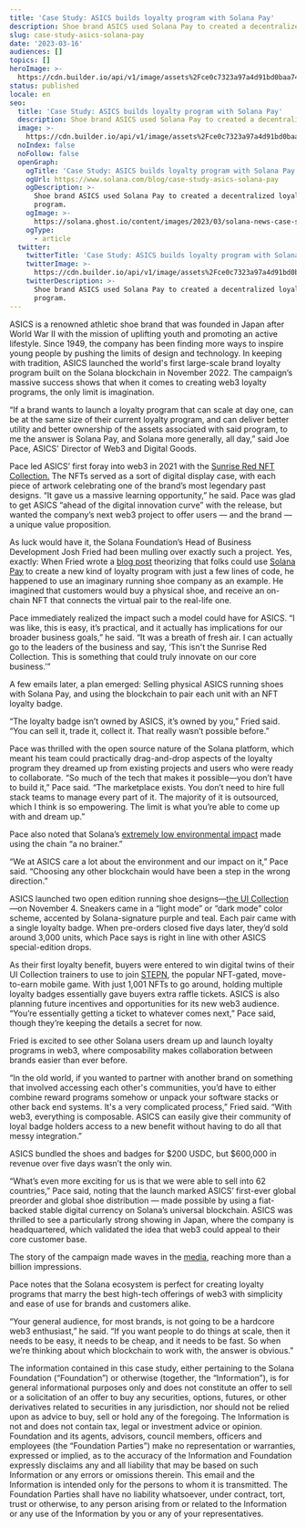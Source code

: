 ```yaml
---
title: 'Case Study: ASICS builds loyalty program with Solana Pay'
description: Shoe brand ASICS used Solana Pay to created a decentralized loyalty program.
slug: case-study-asics-solana-pay
date: '2023-03-16'
audiences: []
topics: []
heroImage: >-
  https://cdn.builder.io/api/v1/image/assets%2Fce0c7323a97a4d91bd0baa7490ec9139%2Fc406a98758e34b2d93b8e1da445a193b
status: published
locale: en
seo:
  title: 'Case Study: ASICS builds loyalty program with Solana Pay'
  description: Shoe brand ASICS used Solana Pay to created a decentralized loyalty program.
  image: >-
    https://cdn.builder.io/api/v1/image/assets%2Fce0c7323a97a4d91bd0baa7490ec9139%2Fc406a98758e34b2d93b8e1da445a193b
  noIndex: false
  noFollow: false
  openGraph:
    ogTitle: 'Case Study: ASICS builds loyalty program with Solana Pay'
    ogUrl: https://www.solana.com/blog/case-study-asics-solana-pay
    ogDescription: >-
      Shoe brand ASICS used Solana Pay to created a decentralized loyalty
      program.
    ogImage: >-
      https://solana.ghost.io/content/images/2023/03/solana-news-case-study-asics.png
    ogType:
      - article
  twitter:
    twitterTitle: 'Case Study: ASICS builds loyalty program with Solana Pay'
    twitterImage: >-
      https://cdn.builder.io/api/v1/image/assets%2Fce0c7323a97a4d91bd0baa7490ec9139%2Ffec22b49ae3a477ba103a9bb933c9731
    twitterDescription: >-
      Shoe brand ASICS used Solana Pay to created a decentralized loyalty
      program.
---
```


ASICS is a renowned athletic shoe brand that was founded in Japan after World War II with the mission of uplifting youth and promoting an active lifestyle. Since 1949, the company has been finding more ways to inspire young people by pushing the limits of design and technology. In keeping with tradition, ASICS launched the world's first large-scale brand loyalty program built on the Solana blockchain in November 2022. The campaign’s massive success shows that when it comes to creating web3 loyalty programs, the only limit is imagination.

“If a brand wants to launch a loyalty program that can scale at day one, can be at the same size of their current loyalty program, and can deliver better utility and better ownership of the assets associated with said program, to me the answer is Solana Pay, and Solana more generally, all day,” said Joe Pace, ASICS' Director of Web3 and Digital Goods.

Pace led ASICS’ first foray into web3 in 2021 with the [Sunrise Red NFT Collection.](https://nft.asics.com/?ref=solana.ghost.io) The NFTs served as a sort of digital display case, with each piece of artwork celebrating one of the brand’s most legendary past designs. “It gave us a massive learning opportunity,” he said. Pace was glad to get ASICS “ahead of the digital innovation curve” with the release, but wanted the company’s next web3 project to offer users — and the brand — a unique value proposition.

As luck would have it, the Solana Foundation’s Head of Business Development Josh Fried had been mulling over exactly such a project. Yes, exactly: When Fried wrote a [blog post](https://solana.com/news/solana-pay-announcement?ref=solana-news) theorizing that folks could use [Solana Pay](https://solana.com/developers/payments?ref=solana.ghost.io) to create a new kind of loyalty program with just a few lines of code, he happened to use an imaginary running shoe company as an example. He imagined that customers would buy a physical shoe, and receive an on-chain NFT that connects the virtual pair to the real-life one.

Pace immediately realized the impact such a model could have for ASICS. “I was like, this is easy, it’s practical, and it actually has implications for our broader business goals,” he said. “It was a breath of fresh air. I can actually go to the leaders of the business and say, ‘This isn't the Sunrise Red Collection. This is something that could truly innovate on our core business.’”

A few emails later, a plan emerged: Selling physical ASICS running shoes with Solana Pay, and using the blockchain to pair each unit with an NFT loyalty badge.

“The loyalty badge isn’t owned by ASICS, it’s owned by you,” Fried said. “You can sell it, trade it, collect it. That really wasn’t possible before.”

Pace was thrilled with the open source nature of the Solana platform, which meant his team could practically drag-and-drop aspects of the loyalty program they dreamed up from existing projects and users who were ready to collaborate. “So much of the tech that makes it possible—you don’t have to build it,” Pace said. “The marketplace exists. You don’t need to hire full stack teams to manage every part of it. The majority of it is outsourced, which I think is so empowering. The limit is what you’re able to come up with and dream up.”

Pace also noted that Solana’s [extremely low environmental impact](https://solana.com/environment?ref=solana.ghost.io) made using the chain “a no brainer.”

“We at ASICS care a lot about the environment and our impact on it,” Pace said. “Choosing any other blockchain would have been a step in the wrong direction.”

ASICS launched two open edition running shoe designs—[the UI Collection](https://ui.asics.com/?_ga=2.115499526.1429168683.1678291608-1046160820.1678291608&_gac=1.89691241.1678291608.Cj0KCQiAgaGgBhC8ARIsAAAyLfFppKTWfOmOGO6GqHk9AnMo-APMDtvqunwFOPvDMeMuANHs-2R7cH0aAgrUEALw_wcB&ref=solana.ghost.io)—on November 4. Sneakers came in a “light mode” or “dark mode” color scheme, accented by Solana-signature purple and teal. Each pair came with a single loyalty badge. When pre-orders closed five days later, they’d sold around 3,000 units, which Pace says is right in line with other ASICS special-edition drops.


<div data-theme="dark">
  <Tweet id="1588738302097895424" />
</div>


As their first loyalty benefit, buyers were entered to win digital twins of their UI Collection trainers to use to join [STEPN](https://www.stepn.com/?ref=solana.ghost.io), the popular NFT-gated, move-to-earn mobile game. With just 1,001 NFTs to go around, holding multiple loyalty badges essentially gave buyers extra raffle tickets. ASICS is also planning future incentives and opportunities for its new web3 audience. “You’re essentially getting a ticket to whatever comes next,” Pace said, though they’re keeping the details a secret for now. 

Fried is excited to see other Solana users dream up and launch loyalty programs in web3, where composability makes collaboration between brands easier than ever before.

“In the old world, if you wanted to partner with another brand on something that involved accessing each other's communities, you’d have to either combine reward programs somehow or unpack your software stacks or other back end systems. It's a very complicated process,” Fried said. “With web3, everything is composable. ASICS can easily give their community of loyal badge holders access to a new benefit without having to do all that messy integration.”

ASICS bundled the shoes and badges for $200 USDC, but $600,000 in revenue over five days wasn’t the only win.

“What’s even more exciting for us is that we were able to sell into 62 countries,” Pace said, noting that the launch marked ASICS’ first-ever global preorder and global shoe distribution — made possible by using a fiat-backed stable digital currency on Solana’s universal blockchain. ASICS was thrilled to see a particularly strong showing in Japan, where the company is headquartered, which validated the idea that web3 could appeal to their core customer base.

The story of the campaign made waves in the [media](https://hypebeast.com/2022/11/asics-solana-ui-collection-black-white-web3-commerce?ref=solana.ghost.io), reaching more than a billion impressions.

Pace notes that the Solana ecosystem is perfect for creating loyalty programs that marry the best high-tech offerings of web3 with simplicity and ease of use for brands and customers alike.

“Your general audience, for most brands, is not going to be a hardcore web3 enthusiast,” he said. “If you want people to do things at scale, then it needs to be easy, it needs to be cheap, and it needs to be fast. So when we’re thinking about which blockchain to work with, the answer is obvious.”

The information contained in this case study, either pertaining to the Solana Foundation (“Foundation”) or otherwise (together, the “Information”), is for general informational purposes only and does not constitute an offer to sell or a solicitation of an offer to buy any securities, options, futures, or other derivatives related to securities in any jurisdiction, nor should not be relied upon as advice to buy, sell or hold any of the foregoing. The Information is not and does not contain tax, legal or investment advice or opinion. Foundation and its agents, advisors, council members, officers and employees (the “Foundation Parties”) make no representation or warranties, expressed or implied, as to the accuracy of the Information and Foundation expressly disclaims any and all liability that may be based on such Information or any errors or omissions therein. This email and the Information is intended only for the persons to whom it is transmitted. The Foundation Parties shall have no liability whatsoever, under contract, tort, trust or otherwise, to any person arising from or related to the Information or any use of the Information by you or any of your representatives.
